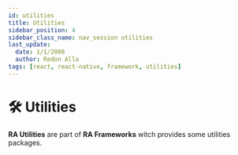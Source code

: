 ```yaml
---
id: utilities
title: Utilities
sidebar_position: 4
sidebar_class_name: nav_session utilities
last_update:
  date: 1/1/2000
  author: Redon Alla
tags: [react, react-native, framework, utilities]
---
```


# 🛠 Utilities

**RA Utilities** are part of **RA Frameworks** witch provides some utilities packages.



<DocCardList />